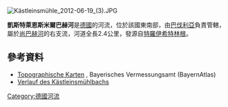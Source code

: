 {{Expand language|1=de|time=2020-12-05T15:00:46+00:00}}
[[Image:Kästleinsmühle_2012-06-19_(3).JPG|right]]
{{Coord|48.96303|N|10.91486|E|display=title}}

'''凱斯特萊恩斯米爾巴赫河'''是[[德國|德國]]的河流，位於該國東南部，由[[巴伐利亞|巴伐利亞]]負責管轄，屬於[[尚巴赫河_(阿爾特米爾河，特羅伊希特林根)|尚巴赫河]]的右支流，河道全長2.4公里，發源自[[特羅伊希特林根|特羅伊希特林根]]。

==參考資料==
* [http://geoportal.bayern.de/bayernatlas/?x=2RgYT2iGt9hGht0RHc3xiDib3o8*xpn8asNoYyKBuMIutXVD2S2N6b29IcYLbSYqSACNyfbOxMkZNucFaBtGHUOuuEbuVZGy9wDE9J*h3ag&X=5425709.40&Y=4421726.27&zoom=11&lang=de&topic=ba&bgLayer=tk&catalogNodes=122 Topographische Karten] {{Wayback|url=http://geoportal.bayern.de/bayernatlas/?x=2RgYT2iGt9hGht0RHc3xiDib3o8*xpn8asNoYyKBuMIutXVD2S2N6b29IcYLbSYqSACNyfbOxMkZNucFaBtGHUOuuEbuVZGy9wDE9J*h3ag&X=5425709.40&Y=4421726.27&zoom=11&lang=de&topic=ba&bgLayer=tk&catalogNodes=122 |date=20160304105835 }}, Bayerisches Vermessungsamt (BayernAtlas)
* [http://geoportal.bayern.de/bayernatlas/?x=2RgYT2iGt9hGht0RHc3xiDib3o8*xpn8asNoYyKBuMIutXVD2S2N6b29IcYLbSYqSACNyfbOxMkZNucFaBtGHUOuuEbuVZGy9wDE9J*h3ag&X=5425709.40&Y=4421726.27&zoom=11&lang=de&topic=ba&bgLayer=tk&catalogNodes=122 Verlauf des Kästleinsmühlbachs] {{Wayback|url=http://geoportal.bayern.de/bayernatlas/?x=2RgYT2iGt9hGht0RHc3xiDib3o8*xpn8asNoYyKBuMIutXVD2S2N6b29IcYLbSYqSACNyfbOxMkZNucFaBtGHUOuuEbuVZGy9wDE9J*h3ag&X=5425709.40&Y=4421726.27&zoom=11&lang=de&topic=ba&bgLayer=tk&catalogNodes=122 |date=20160304105835 }}

{{Germany-geo-stub}}
[[Category:德國河流|Category:德國河流]]
